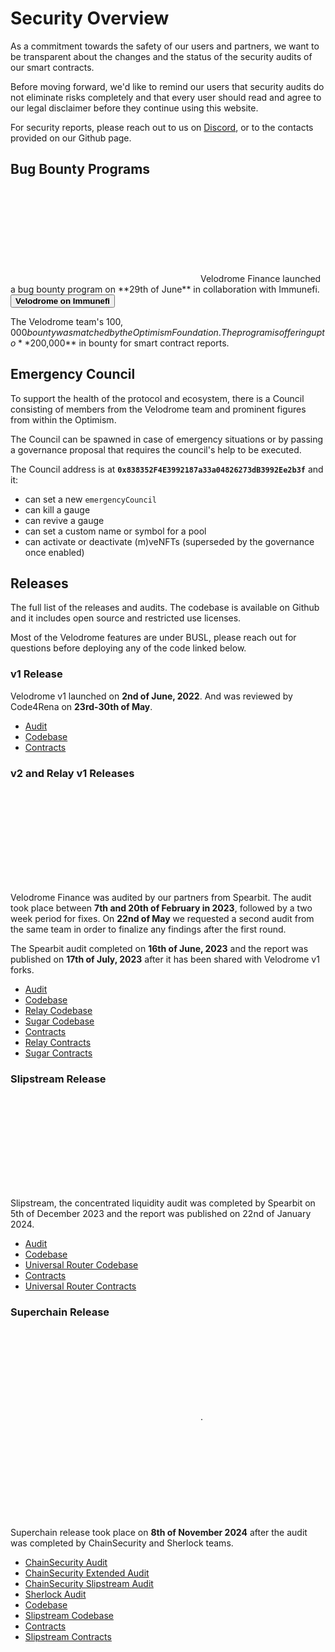 

<div id="overview"></div>

# Security Overview

As a commitment towards the safety of our users and partners, we want to
be transparent about the changes and the status of the security audits of our
smart contracts.

<div>
  Before moving forward, we'd like to remind our users that
  security audits do not eliminate risks completely and that
  every user should read and agree to our legal disclaimer before they continue
  using this website.

For security reports, please reach out to us on <a className="text-brand-500 no-underline hover:underline underline-offset-2" href="https://discord.gg/velodrome">Discord</a>, or to the contacts provided on our Github page.

</div>

<div id="bug-bounty"></div>

## Bug Bounty Programs

<div className="bg-primary rounded-2xl py-12 space-y-6 mb-8 flex flex-col items-center">
  <SVG src="/partners/immunefi.svg" className="w-32" />
  <span className="w-80 text-center">
    Velodrome Finance launched a bug bounty program on **29th of June** in
    collaboration with Immunefi.
  </span>
  <Button
    href="https://immunefi.com/bounty/velodromefinance/"
    className="w-64"
    size="md"
    pill
    color="primary-white"
  >
    <strong>Velodrome on Immunefi</strong>
  </Button>
</div>

The Velodrome team's $100,000 bounty was matched by the Optimism Foundation. The program is offering up to **$200,000** in bounty for smart contract reports.

<div id="emergency"></div>

## Emergency Council

To support the health of the protocol and ecosystem, there is a Council
consisting of members from the Velodrome team and prominent figures from within
the Optimism.

The Council can be spawned in case of emergency situations or by passing
a governance proposal that requires the council's help to be executed.

The Council address is at **`0x838352F4E3992187a33a04826273dB3992Ee2b3f`** and it:

- can set a new `emergencyCouncil`
- can kill a gauge
- can revive a gauge
- can set a custom name or symbol for a pool
- can activate or deactivate (m)veNFTs (superseded by the governance once enabled)

<div id="contracts"></div>
<div id="releases"></div>
<div id="audits"></div>

## Releases

The full list of the releases and audits. The codebase is available
on Github and it includes open source and restricted use licenses.

Most of the Velodrome features are under BUSL, please reach out for questions
before deploying any of the code linked below.

### v1 Release

Velodrome v1 launched on <strong>2nd of June, 2022</strong>. And was reviewed
by Code4Rena on <strong>23rd-30th of May</strong>.

- [Audit](https://code4rena.com/audits/2022-05-velodrome-finance-contest)
- [Codebase](https://github.com/velodrome-finance/v1)
- [Contracts](https://github.com/velodrome-finance/v1#contracts)

### v2 and Relay v1 Releases

<SVG src="/partners/spearbit.svg" className="my-8 w-48" />

Velodrome Finance was audited by our partners from Spearbit.
The audit took place between **7th and 20th of February in 2023**, followed by
a two week period for fixes. On **22nd of May** we requested a second audit from
the same team in order to finalize any findings after the first round.

The Spearbit audit completed on **16th of June, 2023** and the report was
published on **17th of July, 2023** after it has been shared with Velodrome v1
forks.

- [Audit](https://github.com/spearbit/portfolio/raw/master/pdfs/Velodrome-Spearbit-Security-Review.pdf)
- [Codebase](https://github.com/velodrome-finance/contracts/tree/v2-optimism)
- [Relay Codebase](https://github.com/velodrome-finance/relay)
- [Sugar Codebase](https://github.com/velodrome-finance/sugar)
- [Contracts](https://github.com/velodrome-finance/contracts/tree/v2-optimism#deployment-1)
- [Relay Contracts](https://github.com/velodrome-finance/relay/blob/main/script/constants/output/Optimism.json)
- [Sugar Contracts](https://github.com/velodrome-finance/sugar#releases)

### Slipstream Release

<SVG src="/partners/spearbit.svg" className="my-8 w-48" />

Slipstream, the concentrated liquidity audit was completed by Spearbit on 5th
of December 2023 and the report was published on 22nd of January 2024.

- [Audit](https://github.com/spearbit/portfolio/raw/master/pdfs/Velodrome-Spearbit-Security-Review-Nov23.pdf)
- [Codebase](https://github.com/velodrome-finance/slipstream)
- [Universal Router Codebase](https://github.com/velodrome-finance/universal-router)
- [Contracts](https://github.com/velodrome-finance/slipstream#deployment)
- [Universal Router Contracts](https://github.com/velodrome-finance/universal-router/tree/main/deployment-addresses)

### Superchain Release

<div className="flex space-x-6 items-center mb-12">
  <SVG src="/partners/chainsecurity.svg" className="h-10" />
  <span className="opacity-30 last:hidden">&middot;</span>
  <SVG src="/partners/sherlock.svg" className="h-6" />
</div>

Superchain release took place on <strong>8th of November 2024</strong> after
the audit was completed by ChainSecurity and Sherlock teams.

- [ChainSecurity Audit](https://www.chainsecurity.com/security-audit/velodrome-superchain-interoperability)
- [ChainSecurity Extended Audit](https://www.chainsecurity.com/security-audit/superchain-diff)
- [ChainSecurity Slipstream Audit](https://www.chainsecurity.com/security-audit/velodrome-superchain-slipstream)
- [Sherlock Audit](https://github.com/sherlock-protocol/sherlock-reports/raw/main/audits/2024.11.13%20-%20Final%20-%20Velodrome.pdf)
- [Codebase](https://github.com/velodrome-finance/superchain-contracts)
- [Slipstream Codebase](https://github.com/velodrome-finance/superchain-slipstream)
- [Contracts](https://github.com/velodrome-finance/superchain-contracts/tree/main/deployment-addresses)
- [Slipstream Contracts](https://github.com/velodrome-finance/superchain-slipstream/tree/main/deployment-addresses)
